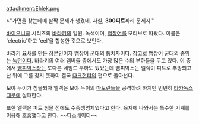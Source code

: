 attachment:Ehlek.png

>"가면을 찾는데에 살짝 문제가 생겼네. 사실, '''300피트'''짜리 문제지."

{{{+1 Ehlek}}}

[[바이오니클]] 시리즈의 [[바라키(바이오니클)|바라키]]의 일원. 녹색이며, [[뱀장어]]를 모티브로 따왔다. 이름은 'electric'하고 'eel'을 합성한 것으로 보인다.

바라키 요새를 만든 장본인이자 뱀장어 군대의 통치자이다. 참고로 뱀장어 군대의 중위는 [[녹턴]]이다. 바라키의 여러 멤버들 중에서도 가장 많은 수의 부하들을 두고 있다. 이 중에서 [[엠피박스]]라는 또다른 네임드 부하도 있었는데 엠피박스는 엘렉이 피트로 추방되고난 뒤에 그를 찾지 못하여 결국 [[다크헌터(바이오니클)|다크헌터]]의 편으로 돌아선다.

보야 누이가 침몰되자 엘렉은 보야 누이의 [[마토란]]들을 공격하려 하지만 번번히 [[타카독스]]때문에 실패한다.

또한 엘렉은 피트 침몰 전에도 수중생명체였다고 한다. 육지에 나와서는 특수한 기계를 이용해 호흡했다고 한다. ~~다스베이더~~
